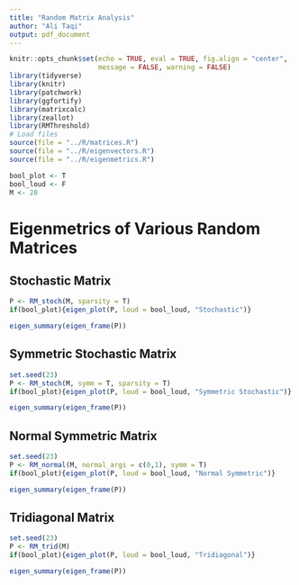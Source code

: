 ```yaml
---
title: "Random Matrix Analysis"
author: "Ali Taqi"
output: pdf_document
---
```


```r
knitr::opts_chunk$set(echo = TRUE, eval = TRUE, fig.align = "center", 
                      message = FALSE, warning = FALSE)
library(tidyverse)
library(knitr)
library(patchwork)
library(ggfortify)
library(matrixcalc)
library(zeallot)
library(RMThreshold)
# Load files
source(file = "../R/matrices.R")
source(file = "../R/eigenvectors.R")
source(file = "../R/eigenmetrics.R")
```

```r
bool_plot <- T
bool_loud <- F
M <- 20
```

# Eigenmetrics of Various Random Matrices

## Stochastic Matrix

```r
P <- RM_stoch(M, sparsity = T)
if(bool_plot){eigen_plot(P, loud = bool_loud, "Stochastic")}
```

```r
eigen_summary(eigen_frame(P))
```

\newpage

## Symmetric Stochastic Matrix

```r
set.seed(23)
P <- RM_stoch(M, symm = T, sparsity = T)
if(bool_plot){eigen_plot(P, loud = bool_loud, "Symmetric Stochastic")}
```

```r
eigen_summary(eigen_frame(P))
```

\newpage

## Normal Symmetric Matrix

```r
set.seed(23)
P <- RM_normal(M, normal_args = c(0,1), symm = T)
if(bool_plot){eigen_plot(P, loud = bool_loud, "Normal Symmetric")}
```

```r
eigen_summary(eigen_frame(P))
```

\newpage

## Tridiagonal Matrix

```r
set.seed(23)
P <- RM_trid(M)
if(bool_plot){eigen_plot(P, loud = bool_loud, "Tridiagonal")}
```

```r
eigen_summary(eigen_frame(P))
```


